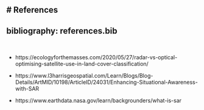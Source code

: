 # References {.unnumbered}
---
bibliography: references.bib
---
::: {#refs}
:::

<br>  

-   https://ecologyforthemasses.com/2020/05/27/radar-vs-optical-optimising-satellite-use-in-land-cover-classification/

-   https://www.l3harrisgeospatial.com/Learn/Blogs/Blog-Details/ArtMID/10198/ArticleID/24031/Enhancing-Situational-Awareness-with-SAR

-   https://www.earthdata.nasa.gov/learn/backgrounders/what-is-sar
